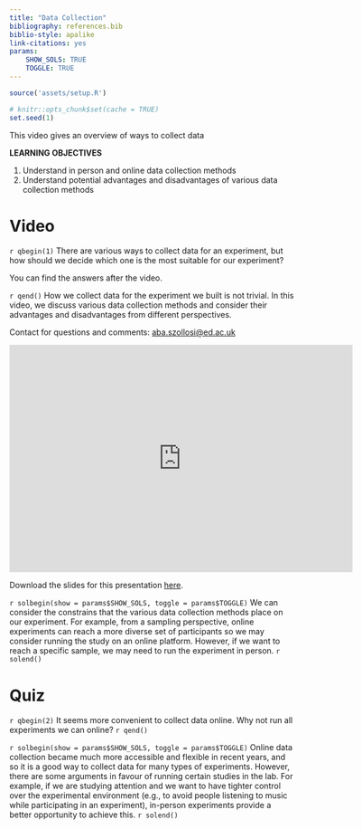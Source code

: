 ```yaml
---
title: "Data Collection"
bibliography: references.bib
biblio-style: apalike
link-citations: yes
params: 
    SHOW_SOLS: TRUE
    TOGGLE: TRUE
---
```



```r
source('assets/setup.R')

# knitr::opts_chunk$set(cache = TRUE)
set.seed(1)
```

This video gives an overview of ways to collect data

:::lo
**LEARNING OBJECTIVES**

1. Understand in person and online data collection methods
1. Understand potential advantages and disadvantages of various data collection methods

:::


# Video
`r qbegin(1)`
There are various ways to collect data for an experiment, but how should we decide which one is the most suitable for our experiment?

You can find the answers after the video.

`r qend()`
How we collect data for the experiment we built is not trivial. In this video, we discuss various data collection methods and consider their advantages and disadvantages from different perspectives. 

Contact for questions and comments: [aba.szollosi@ed.ac.uk](aba.szollosi@ed.ac.uk)


<iframe id="kaltura_player" src="https://cdnapisec.kaltura.com/p/2010292/sp/201029200/embedIframeJs/uiconf_id/32599141/partner_id/2010292?iframeembed=true&playerId=kaltura_player&entry_id=1_9cld9jxx&flashvars[streamerType]=auto&amp;flashvars[localizationCode]=en&amp;flashvars[leadWithHTML5]=true&amp;flashvars[sideBarContainer.plugin]=true&amp;flashvars[sideBarContainer.position]=left&amp;flashvars[sideBarContainer.clickToClose]=true&amp;flashvars[chapters.plugin]=true&amp;flashvars[chapters.layout]=vertical&amp;flashvars[chapters.thumbnailRotator]=false&amp;flashvars[streamSelector.plugin]=true&amp;flashvars[EmbedPlayer.SpinnerTarget]=videoHolder&amp;flashvars[dualScreen.plugin]=true&amp;flashvars[Kaltura.addCrossoriginToIframe]=true&amp;&wid=1_8chk3lkd" width="608" height="402" allowfullscreen webkitallowfullscreen mozAllowFullScreen allow="autoplay *; fullscreen *; encrypted-media *" sandbox="allow-forms allow-same-origin allow-scripts allow-top-navigation allow-pointer-lock allow-popups allow-modals allow-orientation-lock allow-popups-to-escape-sandbox allow-presentation allow-top-navigation-by-user-activation" frameborder="0" title="Kaltura Player"></iframe>


Download the slides for this presentation [here](Slides/Design4Datacollection.pdf).


`r solbegin(show = params$SHOW_SOLS, toggle = params$TOGGLE)`
We can consider the constrains that the various data collection methods place on our experiment. For example, from a sampling perspective, online experiments can reach a more diverse set of participants so we may consider running the study on an online platform. However, if we want to reach a specific sample, we may need to run the experiment in person.
`r solend()`

# Quiz

`r qbegin(2)`
 It seems more convenient to collect data online. Why not run all experiments we can online?
 `r qend()`

`r solbegin(show = params$SHOW_SOLS, toggle = params$TOGGLE)`
Online data collection became much more accessible and flexible in recent years, and so it is a good way to collect data for many types of experiments. However, there are some arguments in favour of running certain studies in the lab. For example, if we are studying attention and we want to have tighter control over the experimental environment (e.g., to avoid people listening to music while participating in an experiment), in-person experiments provide a better opportunity to achieve this. 
`r solend()`




<div class="tocify-extend-page" data-unique="tocify-extend-page" style="height: 0;"></div>